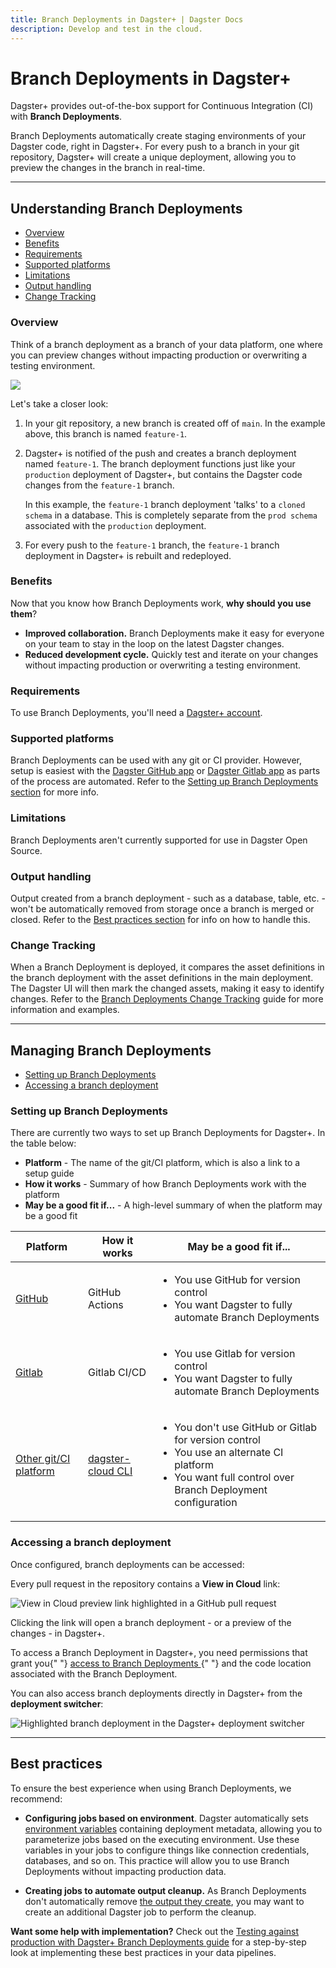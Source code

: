 ```yaml
---
title: Branch Deployments in Dagster+ | Dagster Docs
description: Develop and test in the cloud.
---
```


# Branch Deployments in Dagster+

Dagster+ provides out-of-the-box support for Continuous Integration (CI) with **Branch Deployments**.

Branch Deployments automatically create staging environments of your Dagster code, right in Dagster+. For every push to a branch in your git repository, Dagster+ will create a unique deployment, allowing you to preview the changes in the branch in real-time.

---

## Understanding Branch Deployments

- [Overview](#overview)
- [Benefits](#benefits)
- [Requirements](#requirements)
- [Supported platforms](#supported-platforms)
- [Limitations](#limitations)
- [Output handling](#output-handling)
- [Change Tracking](#change-tracking)

### Overview

Think of a branch deployment as a branch of your data platform, one where you can preview changes without impacting production or overwriting a testing environment.

<Image
src="/images/dagster-cloud/developing-testing/branch-deployments/branch-deployments.png"
width={700}
height={744}
/>

Let's take a closer look:

1. In your git repository, a new branch is created off of `main`. In the example above, this branch is named `feature-1`.

2. Dagster+ is notified of the push and creates a branch deployment named `feature-1`. The branch deployment functions just like your `production` deployment of Dagster+, but contains the Dagster code changes from the `feature-1` branch.

   In this example, the `feature-1` branch deployment 'talks' to a `cloned schema` in a database. This is completely separate from the `prod schema` associated with the `production` deployment.

3. For every push to the `feature-1` branch, the `feature-1` branch deployment in Dagster+ is rebuilt and redeployed.

### Benefits

Now that you know how Branch Deployments work, **why should you use them**?

- **Improved collaboration.** Branch Deployments make it easy for everyone on your team to stay in the loop on the latest Dagster changes.
- **Reduced development cycle.** Quickly test and iterate on your changes without impacting production or overwriting a testing environment.

### Requirements

To use Branch Deployments, you'll need a [Dagster+ account](https://dagster.plus/).

### Supported platforms

Branch Deployments can be used with any git or CI provider. However, setup is easiest with the [Dagster GitHub app](/dagster-plus/managing-deployments/branch-deployments/using-branch-deployments-with-github) or [Dagster Gitlab app](/dagster-plus/managing-deployments/branch-deployments/using-branch-deployments-with-gitlab) as parts of the process are automated. Refer to the [Setting up Branch Deployments section](#setting-up-branch-deployments) for more info.

### Limitations

Branch Deployments aren't currently supported for use in Dagster Open Source.

### Output handling

Output created from a branch deployment - such as a database, table, etc. - won't be automatically removed from storage once a branch is merged or closed. Refer to the [Best practices section](#best-practices) for info on how to handle this.

### Change Tracking

When a Branch Deployment is deployed, it compares the asset definitions in the branch deployment with the asset definitions in the main deployment. The Dagster UI will then mark the changed assets, making it easy to identify changes. Refer to the [Branch Deployments Change Tracking](/dagster-plus/managing-deployments/branch-deployments/change-tracking) guide for more information and examples.

---

## Managing Branch Deployments

- [Setting up Branch Deployments](#setting-up-branch-deployments)
- [Accessing a branch deployment](#accessing-a-branch-deployment)

### Setting up Branch Deployments

There are currently two ways to set up Branch Deployments for Dagster+. In the table below:

- **Platform** - The name of the git/CI platform, which is also a link to a setup guide
- **How it works** - Summary of how Branch Deployments work with the platform
- **May be a good fit if...** - A high-level summary of when the platform may be a good fit

<table
  className="table"
  style={{
    width: "100%",
  }}
>
  <thead>
    <tr>
      <th
        style={{
          width: "25%",
        }}
      >
        Platform
      </th>
      <th>How it works</th>
      <th>May be a good fit if...</th>
    </tr>
  </thead>
  <tbody>
    <tr>
      <td>
        <a href="/dagster-plus/managing-deployments/branch-deployments/using-branch-deployments-with-github">
          GitHub
        </a>
      </td>
      <td>GitHub Actions</td>
      <td>
        <ul
          style={{
            marginTop: "0px",
          }}
        >
          <li
            style={{
              marginTop: "0px",
            }}
          >
            You use GitHub for version control
          </li>
          <li>You want Dagster to fully automate Branch Deployments</li>
        </ul>
      </td>
    </tr>
    <tr>
      <td>
        <a href="/dagster-plus/managing-deployments/branch-deployments/using-branch-deployments-with-gitlab">
          Gitlab
        </a>
      </td>
      <td>Gitlab CI/CD</td>
      <td>
        <ul
          style={{
            marginTop: "0px",
          }}
        >
          <li
            style={{
              marginTop: "0px",
            }}
          >
            You use Gitlab for version control
          </li>
          <li>You want Dagster to fully automate Branch Deployments</li>
        </ul>
      </td>
    </tr>
    <tr>
      <td>
        <a href="/dagster-plus/managing-deployments/branch-deployments/using-branch-deployments">
          Other git/CI platform
        </a>
      </td>
      <td>
        <a href="/dagster-plus/managing-deployments/dagster-plus-cli">
          dagster-cloud CLI
        </a>
      </td>
      <td>
        <ul
          style={{
            marginTop: "0px",
          }}
        >
          <li
            style={{
              marginTop: "0px",
            }}
          >
            You don't use GitHub or Gitlab for version control
          </li>
          <li>You use an alternate CI platform</li>
          <li>You want full control over Branch Deployment configuration</li>
        </ul>
      </td>
    </tr>
  </tbody>
</table>

### Accessing a branch deployment

Once configured, branch deployments can be accessed:

<TabGroup>
  <TabItem name="From a GitHub pull request">

Every pull request in the repository contains a **View in Cloud** link:

<Image
alt="View in Cloud preview link highlighted in a GitHub pull request"
src="/images/dagster-cloud/developing-testing/branch-deployments/github-cloud-preview-link.png"
width={922}
height={521}
/>

Clicking the link will open a branch deployment - or a preview of the changes - in Dagster+.

  </TabItem>
  <TabItem name="In Dagster+">

<Note>
  To access a Branch Deployment in Dagster+, you need permissions that grant you{" "}
  <a href="/dagster-plus/account/managing-users#branch-deployment-permissions">
    access to Branch Deployments
  </a>{" "}
  and the code location associated with the Branch Deployment.
</Note>

You can also access branch deployments directly in Dagster+ from the **deployment switcher**:

<Image
alt="Highlighted branch deployment in the Dagster+ deployment switcher"
src="/images/dagster-cloud/developing-testing/branch-deployments/dagster-ui-deployment-switcher.png"
width={563}
height={311}
/>

  </TabItem>
</TabGroup>

---

## Best practices

To ensure the best experience when using Branch Deployments, we recommend:

- **Configuring jobs based on environment**. Dagster automatically sets [environment variables](/dagster-plus/managing-deployments/environment-variables-and-secrets#built-in-environment-variables) containing deployment metadata, allowing you to parameterize jobs based on the executing environment. Use these variables in your jobs to configure things like connection credentials, databases, and so on. This practice will allow you to use Branch Deployments without impacting production data.

- **Creating jobs to automate output cleanup.** As Branch Deployments don't automatically remove [the output they create](#output-handling), you may want to create an additional Dagster job to perform the cleanup.

**Want some help with implementation?** Check out the [Testing against production with Dagster+ Branch Deployments guide](/guides/dagster/branch_deployments) for a step-by-step look at implementing these best practices in your data pipelines.
